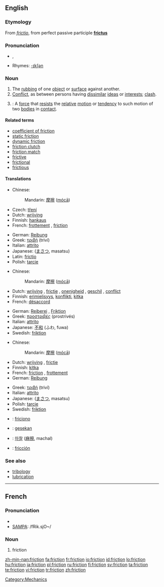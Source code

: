 {{wikipedia|dab=friction (disambiguation)|friction}}
==English==

===Etymology===
From {{L.}} ''[[frictio]]'', from perfect passive participle '''[[frictus]]'''

===Pronunciation===
* {{IPA|/ˈfɹɪkʃən̩/}}, {{SAMPA|/"frIkS@n/}}
* Rhymes: [[Rhymes:English:-ɪkʃən|-ɪkʃən]]

===Noun===
{{wikipedia|friction|friction (physical force)}}
{{en-noun|-}}

# The [[rubbing]] of one [[object]] or [[surface]] against another.
# [[conflict|Conflict]], as between persons having [[dissimilar]] [[ideas]] or [[interests]]; [[clash]].
# {{context|Physics}}: A [[force]] that [[resist]]s the [[relative]] [[motion]] or [[tendency]] to such motion of two [[bodies]] in [[contact]].

====Related terms====
* [[coefficient of friction]]
* [[static friction]]
* [[dynamic friction]]
* [[friction clutch]]
* [[friction match]]
* [[frictive]]
* [[frictional]]
* [[frictious]]

====Translations====
{{trans-top|The rubbing of one object or surface against another}}
* Chinese:
*: Mandarin: [[摩擦]] ([[mócā]])
* Czech: [[tření]] {{n}}
* Dutch: [[wrijving]] {{f}}
* Finnish: [[hankaus]]
* French: [[frottement]] {{m}}, [[friction]] {{f}}
{{trans-mid}}
* German: [[Reibung]] {{f}}
* Greek: [[τριβή]] (triví) {{f}}
* Italian: [[attrito]] {{m}}
* Japanese: {{Jpan|[[摩擦]]}} ([[まさつ]], masatsu)
* Latin: [[frictio]] {{f}}
* Polish: [[tarcie]] {{n}}
{{trans-bottom}}

{{trans-top|conflict}}
* Chinese:
*: Mandarin: [[摩擦]] ([[mócā]])
* Dutch: [[wrijving]] {{f}}, [[frictie]] {{f}}, [[onenigheid]] {{f}}, [[geschil]] {{n}}, [[conflict]] {{n}}
* Finnish: [[erimielisyys]], [[konflikti]], [[kitka]]
* French: [[désaccord]] {{m}}
{{trans-mid}}
* German: [[Reiberei]] {{f}}, [[Friktion]] {{f}}
* Greek: [[προστριβές]] (prostrivés) {{f|p}}
* Italian: [[attrito]] {{m}}
* Japanese: [[不和]] (ふわ, fuwa)
* Swedish: [[friktion]] {{c}}
{{trans-bottom}}

{{trans-top|A force that resists the relative motion or tendency to such motion of two bodies in contact}}
* Chinese:
*: Mandarin: [[摩擦]] ([[mócā]])
* Dutch: [[wrijving]] {{f}}, [[frictie]] {{f}}
* Finnish: [[kitka]]
* French: [[friction]] {{f}}, [[frottement]] {{m}}
* German: [[Reibung]] {{f}}
{{trans-mid}}
* Greek: [[τριβή]] (triví) {{f}}
* Italian: [[attrito]] {{m}}
* Japanese: {{Jpan|[[摩擦]]}} ([[まさつ]], masatsu)
* Polish: [[tarcie]] {{n}}
* Swedish: [[friktion]] {{c}}
{{trans-bottom}}

{{checktrans-top}}
* {{ttbc|Ido}}: [[friciono]]
* {{ttbc|Indonesian}}: [[gesek|gesekan]]
{{checktrans-mid}}
* {{ttbc|Korean}}: [[마찰]] ([[麻擦]], machal)
* {{ttbc|Spanish}}: [[fricción]] {{f}}
{{checktrans-bottom}}

===See also===
* [[tribology]]
* [[lubrication]]

[[Category:Mechanics]]

----

==French==

===Pronunciation===
* {{IPA|/fʁik.sjɔ̃/}}
* [[w:SAMPA|SAMPA]]: /fRik.sjO~/

===Noun===
{{fr-noun|f}}

# friction

[[zh-min-nan:friction]]
[[fa:friction]]
[[fr:friction]]
[[io:friction]]
[[id:friction]]
[[lo:friction]]
[[hu:friction]]
[[ja:friction]]
[[pl:friction]]
[[ru:friction]]
[[fi:friction]]
[[sv:friction]]
[[ta:friction]]
[[te:friction]]
[[vi:friction]]
[[tr:friction]]
[[zh:friction]]